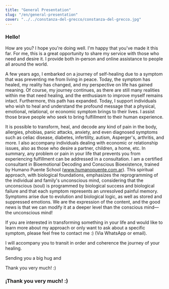 ```yaml
---
title: "General Presentation"
slug: "/en/general-presentation"
cover: "../../constanza-del-grecco/constanza-del-grecco.jpg"
---
```


### Hello!

How are you? I hope you're doing well. I'm happy that you've made it this far. For me, this is a great opportunity to share my service with those who need and desire it. I provide both in-person and online assistance to people all around the world.

A few years ago, I embarked on a journey of self-healing due to a symptom that was preventing me from living in peace. Today, the symptom has healed, my reality has changed, and my perspective on life has gained meaning. Of course, my journey continues, as there are still many realities within me that need healing, and the enthusiasm to improve myself remains intact. Furthermore, this path has expanded. Today, I support individuals who wish to heal and understand the profound message that a physical, emotional, relational, or economic symptom brings to their lives. I assist those brave people who seek to bring fulfillment to their human experience.

It is possible to transform, heal, and decode any kind of pain in the body, allergies, phobias, panic attacks, anxiety, and even diagnosed symptoms such as celiac disease, diabetes, infertility, autism, Asperger's, arthritis, and more. I also accompany individuals dealing with economic or relationship issues, also as those who desire a partner, children, a home, etc. In summary, any problem or pain in your life that prevents you from experiencing fulfillment can be addressed in a consultation. I am a certified consultant in Bioemotional Decoding and Conscious Bioexistence, trained by Humano Puente School (www.humanopuente.com.ar). This spiritual approach, with biological foundations, emphasizes the reprogramming of the individual and family's unconscious mind, considering that the unconscious (soul) is programmed by biological success and biological failure and that each symptom represents an unresolved painful memory. Symptoms arise due to evolution and biological logic, as well as stored and suppressed emotions. We are the expression of the content, and the good news is that we can modify it at a deeper level than the conscious mind—the unconscious mind!

If you are interested in transforming something in your life and would like to learn more about my approach or only want to ask about a specific symptom, please feel free to contact me :) (Via WhatsApp or email).

I will accompany you to transit in order and coherence the journey of your healing.

Sending you a big hug and

Thank you very much! :)

### ¡Thank you very much! :)
